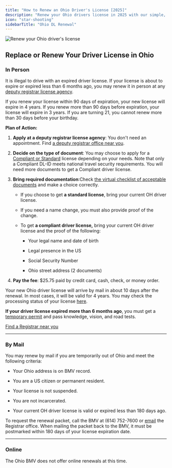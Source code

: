 ```yaml
---
title: "How to Renew an Ohio Driver's License [2025]"
description: "Renew your Ohio drivers license in 2025 with our simple, step-by-step guide. Find all the necessary requirements, forms, fees, and online renewal options to ensure a hassle-free experience. Stay legal and avoid fines - start your renewal process now!"
icon: "star-shooting"
sidebarTitle: "Ohio DL Renewal"
---
```


![Renew your Ohio driver's license](https://driving-tests.org/wp-content/uploads/2024/07/renew-ohio-drivers-license.jpg)

## Replace or Renew Your Driver License in Ohio

### In Person

It is illegal to drive with an expired driver license. If your license is about to expire or expired less than 6 months ago, you may renew it in person at any [deputy registrar license agency](https://www.bmv.ohio.gov/locations.aspx).

If you renew your license within 90 days of expiration, your new license will expire in 4 years. If you renew more than 90 days before expiration, your license will expire in 3 years. If you are turning 21, you cannot renew more than 30 days before your birthday.

**Plan of Action:**

1. **Apply at a deputy registrar license agency**: You don't need an appointment. Find [a deputy registrar office near you](https://www.bmv.ohio.gov/locations.aspx).

2. **Decide on the type of document**: You may choose to apply for a [Compliant or Standard](https://www.bmv.ohio.gov/NEWDL-ID/new-card-compare.aspx) license depending on your needs. Note that only a Compliant DL-ID meets national travel security requirements. You will need more documents to get a Compliant driver license.

3. **Bring required documentation**:Check [the virtual checklist of acceptable documents](https://www.bmv.ohio.gov/NEWDL-ID/acceptabledocs.aspx) and make a choice correctly.

   * If you choose to get **a standard license**, bring your current OH driver license.

   * If you need a name change, you must also provide proof of the change.

   - To get **a compliant driver license,** bring your current OH driver license and the proof of the following:

     * Your legal name and date of birth

     * Legal presence in the US

     * Social Security Number

     * Ohio street address (2 documents)

4. **Pay the fee**: $25.75 paid by credit card, cash, check, or money order.

Your new Ohio driver license will arrive by mail in about 10 days after the renewal. In most cases, it will be valid for 4 years. You may check the processing status of your license [here](https://services.dps.ohio.gov/BMVOnlineServices/Home/Login?returnUrl=%2FBMVOnlineServices%2FDL%2FIdentificationCard).

**If your driver license expired more than 6 months ago**, you must get a [temporary permit](#apply-learner-license) and pass knowledge, vision, and road tests.

[Find a Registrar near you](https://driving-tests.org/dmv-near-me/)

***

### By Mail

You may renew by mail if you are temporarily out of Ohio and meet the following criteria:

* Your Ohio address is on BMV record.

* You are a US citizen or permanent resident.

* Your license is not suspended.

* You are not incarcerated.

* Your current OH driver license is valid or expired less than 180 days ago.

To request the renewal packet, call the BMV at (614) 752-7600 or [email](https://services.dps.ohio.gov/BMVOnlineServices/Home/ContactUs) the Registrar office. When mailing the packet back to the BMV, it must be postmarked within 180 days of your license expiration date.

***

### Online

The Ohio BMV does not offer online renewals at this time.

<Snippet file="renewal-state-block.mdx" />
